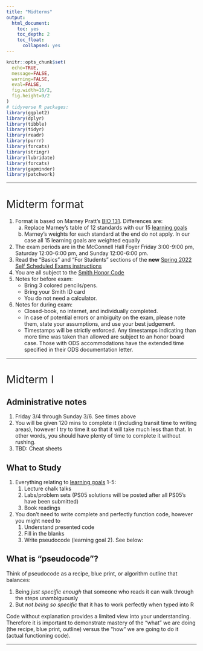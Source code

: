 ```yaml
---
title: "Midterms"
output:
  html_document:
    toc: yes
    toc_depth: 2
    toc_float:
      collapsed: yes
---
```


<style>
h1{font-weight: 400;}
</style>

```r
knitr::opts_chunk$set(
  echo=TRUE, 
  message=FALSE, 
  warning=FALSE, 
  eval=FALSE, 
  fig.width=16/2, 
  fig.height=9/2
)
# tidyverse R packages:
library(ggplot2)
library(dplyr)
library(tibble)
library(tidyr)
library(readr)
library(purrr)
library(forcats)
library(stringr)
library(lubridate)
library(forcats)
library(gapminder)
library(patchwork)
```

<!--
{target="_blank"}
-->

***



# Midterm format

1. Format is based on Marney Pratt's [BIO 131](https://docs.google.com/document/d/1_FB2EHtqTEpd1RJHb6SfyV19rgXlrjNKbsxhPh9UC6w/edit){target="_blank"}. Differences are:
    a) Replace Marney's table of 12 standards with our 15 [learning goals](https://docs.google.com/spreadsheets/d/e/2PACX-1vQM-5FVt5BKJZsfElEV19NwD2MXGgSVUfGLB7dUoD0MbCU6Dkzqx66UMxbgqMaiS6H8CP8numV5Xaf-/pubhtml?gid=323806801&single=true)
    a) Marney's weights for each standard at the end do not apply. In our case all 15 learning goals are weighted equally
1. The exam periods are in the McConnell Hall Foyer Friday 3:00-9:00 pm, Saturday 12:00-6:00 pm, and Sunday 12:00-6:00 pm.
1. Read the "Basics" and "For Students" sections of the **new** [Spring 2022 Self Scheduled Exams instructions](https://www.science.smith.edu/self-scheduled-exam-printing/){target="_blank"}
1. You are all subject to the [Smith Honor Code](https://www.smith.edu/about-smith/offices/student-affairs/student-handbook/academic-honor-code-0#:~:text=Honor%20Code%20Statement&text=Smith%20College%20expects%20all%20students,of%20course%20work%20and%20examinations.){target="_blank"}
1. Notes for before exam:
    + Bring 3 colored pencils/pens.
    + Bring your Smith ID card
    + You do not need a calculator.
1. Notes for during exam:
    + Closed-book, no internet, and individually completed.
    + In case of potential errors or ambiguity on the exam, please note them, state your assumptions, and use your best judgement.
    + Timestamps will be strictly enforced. Any timestamps indicating than more time was taken than allowed are subject to an honor board case. Those with ODS accommodations have the extended time specified in their ODS documentation letter. 




***



# Midterm I {#midtermI}

## Administrative notes

1. Friday 3/4 through Sunday 3/6. See times above
1. You will be given 120 mins to complete it (including transit time to writing areas), however I try to time it so that it will take much less than that. In other words, you should have plenty of time to complete it without rushing.
1. TBD: Cheat sheets


## What to Study

1. Everything relating to [learning goals](https://docs.google.com/spreadsheets/d/e/2PACX-1vQM-5FVt5BKJZsfElEV19NwD2MXGgSVUfGLB7dUoD0MbCU6Dkzqx66UMxbgqMaiS6H8CP8numV5Xaf-/pubhtml?gid=323806801&single=true) 1-5:
    1. Lecture chalk talks
    1. Labs/problem sets (PS05 solutions will be posted after all PS05's have been submitted)
    1. Book readings
1. You don't need to write complete and perfectly function code, however you might need to
    1. Understand presented code
    1. Fill in the blanks
    1. Write pseudocode (learning goal 2). See below:

    
## What is "pseudocode"?

Think of pseudocode as a recipe, blue print, or algorithm outline that balances:

1. Being *just specific enough* that someone who reads it can walk through the steps unambiguously
1. But *not being so specific* that it has to work perfectly when typed into R

Code without explanation provides a limited view into your understanding. Therefore it is important to demonstrate mastery of the "what" we are doing (the recipe, blue print, outline) versus the "how" we are going to do it (actual functioning code).



***



<!--
https://docs.google.com/document/d/1tHFupDpC1ZeoTeJAOk4_D0uAatG9n19nmmUGkrH6y7w/edit
-->


<!--

*Posted Saturday, April 4th, 2020* In this new phase of the course, we are adjusting the format for badge challenges II, III, and IV to follow a **self-graded** model. This model is used by certain members of Smith's Engineering Department and this semester is being expanded in some engineering classes to their exams. 

## Motivation

As stated on our COVID-19 Information document, our overarching theme for the rest of the semester is both **Maximal Flexibility** and **Equity**. The world has changed, and your learning spaces and environments have changed drastically. We believe that employing a version of self-graded badge challenges provides  for 1) greater flexibility than trying to "proceed as normal" and 2) more equity across variations in living situations and learning environments. All this while still retaining the badge challenge system's core philosophy of "mastery-based learning."


## Video summaries {#videos}

*Posted Tuesday, April 7th, 2020* 

For a summary on "How to Take Badge Challenge 2", watch this 5m20s YouTube video. This video is a visual summary of the "Process", "Logistics", and "Honor Code" sections below. 

<center>
<iframe width="560" height="315" src="https://www.youtube.com/embed/l6IJSJ9V_c4" frameborder="0" allow="accelerometer; autoplay; encrypted-media; gyroscope; picture-in-picture" allowfullscreen></iframe>
</center>
</br>

For a summary on "How to Study for Badge Challenge 2", watch this 14m10s YouTube video.

<center>
<iframe width="560" height="315" src="https://www.youtube.com/embed/bwG0LmgOgOg" frameborder="0" allow="accelerometer; autoplay; encrypted-media; gyroscope; picture-in-picture" allowfullscreen></iframe>
</center>
</br>


## Process

First and foremost, yes, there are still badge challenges.

* There are still badge challenge "windows", but they are longer than the Seelye self-scheduled window we had for badge challenge 1. 
* The maximum number of badges that you can turn in at the end of the Phase 3 is 7. After describing the process, there is a FAQ section where we will justify the reasoning behind our decisions. 

However, the steps you'll follow to complete a badge challenge is now a new three stage process. Below lists how this will work: 

**Phase 1:** Initial solutions for badge challenge questions

* This phase resembles the "usual" model where you will have 3h (instead of 2h20min) from the time you download the badge challenge from Moodle and when you stop working. 
* You are not required to print the badge challenge. Rather, you only need to download it onto a device to view it. 
* Just as with Badge Challenge 1, you are completing the badge challenge on paper without the aid of:
    1. A computing device, except to view the badge challenge questions
    1. Your class notes
    1. The textbook 
    1. Of speaking to anyone else about the badge challenge during the window.
* In this phase, each question should be written on its own page. In other words, do not try to squeeze two questions or parts of two questions onto the same physical page. 
* In this phase, only the questions that you attempt "move on" to Phase 2 . 

**Phase 2:** Checking your Phase 1 responses

* In this phase, you will upload a PDF your Phase 1 on **Moodle** and then automatically get access to the instructor-created solution guide. 
* To create a PDF of all of your answers to submit, we recommend using either:
    1. A scanner if you have access to one 
    1. The [CamScanner App](https://www.camscanner.com/user/download){target="_blank"} on a smartphone
    1. Creating photos using some camera and then converting these photos to PDF
* Note that the time to scan and upload your file is NOT part of your 3h Phase 1 window. 
* Once you have the instructor-created solutions, you will correct your Phase 1 work in a **different color ink**.  Please choose colors that are radically different from each other so that we can easily distinguish work from different phases.
* There is no time-limit on this phase. 

**Phase 3:** Reflecting on and grading your current understanding

* In Phase 2, you correct your original work. In this phase, you will assess at what level your mastery of each concept is. 
* For each question, you will download and fill out a cover page that allows for you to reflect on your learning and allows you to assign a level for your current understanding. A preview of the cover page can be found [here](https://docs.google.com/document/d/1alQwvwQGEBrTF1COCxG1lQMRUyn1ouacSolwibAditk/){target="_blank"}; you will notice that it has:
    + A reflection box
    + A marking section on completion of the question
    + A correction and grading section 
    + A section about the honor code
* For the questions that you would like to submit for final grading by the instructors, you will upload each one individually to **Gradescope** this time. Each question will be submitted as a PDF created using the same method as in Phase 2, and will be a packet in the following order:
    1. Cover page
    1. Phase 1 attempt with visible corrections (in a radically different color)
* Note that you can submit up to **seven** questions for final grading. 
* Again, there is no time-limit on this phase. 

**Final Grading:** This part is done by the instructor team, but we are adding it here so you know what happens after you submit everything. 

* We will look over each solution as well as the corrections and reflections. We will comment on your overall work, including your assessment of your understanding. 
* We then will either affirm your score or adjust if necessary. 


## Logistics

Here's a quick breakdown of what you need for each phase:

**Phase 1:** Initial solutions for badge challenge questions

+ Your brain
+ A laptop (or desktop) to download the badge challenge questions onto
+ Blank paper (lined or unlined)
+ A pen or pencil and 2 colored pencils or pens for drawing
+ A device to time your 3-hour window

**Phase 2:** Checking your Phase 1 responses

+ A device to scan your badge challenge with: a scanner, the CamScanner app on your phone, or some device that can take pictures
+ A laptop (or desktop) to both
    1. Upload your resulting PDF of Phase 1 answers to Moodle, like a computer or laptop
    1. Download the instructor-created solution guide
+ A radically different colored pen to note your corrections. Note: A blue pen and a black pen are too close. Think blue/black pen vs. red/hot pink level of "radically different" color. 

**Phase 3:** Reflecting on and grading your current understanding

+ A laptop (or desktop) to download and edit a cover page for each question
+ The same device as in Phase 2 to scan your paper 
+ A program to create a PDF of the cover page and corrected answers for each question. Depending on what you use, this may be automatically done above. 
+ A laptop (or desktop) to upload each question to Gradescope


## Honor code

Like everything in our course, this new implementation of the badge challenges falls under the purview of Smith's Honor Code. In keeping with Provost Thurston's recommendation to be explicit about the Honor Code as it relates to anything related to assessments, we are listing a few details below:

* You may only use your computer or other computing devices during Phase 1 to look at the list of questions (as if they were a printed copy). Using your computer or computing device for any other purpose during that initial 3-hour period is a violation of the Honor Code. 
* Using any materials beyond blank paper, writing implements, and your own very talented brain is not permitted. Doing so is a violation of the honor code. 
* Giving or receiving a copy of the instructor created solution guide to anyone in this course or anyone outside of this semester's course are violations of the Honor Code. Similarly, uploading anything other than your Phase 1 attempts to Moodle is also a violation of the Honor Code. 
* In Phase 2, you are asked to use one radically different color to mark your corrections. Editing your Phase 1 answers in the same color is a violation of the Honor Code. 
* Discussing the badge challenge with anyone during the window is a violation.

This is a long list of details, and we want to assure you that we are only detailing this list to be clear about exactly how the Honor Code applies. We are seeking to be transparent with expectations under this new system, and we want to underline that we absolutely do trust you. 

We love working at an Honor Code school because we get the privilege of trusting you to act with honor and integrity. Unlike many of our colleagues at other schools, we are not being instructed to use a proctoring service to "police"  students taking assessments at home. For this (among so many other things), we are very, very grateful.  

## FAQ

> Question 1:  I don't like this system. I want to just do the old system. Can I opt to do that?

In short, no. This is the new system for both sections of the course. We understand that this is new and has additional steps for you, but we are doing this for several reasons:

1. *Iterative learning process*: There is a wealth of education literature that points to the importance of iterating over concepts. You are iterating on the material four times in each self-graded badge challenge: when you (1) study for, (2) attempt, (3) correct, and (4) reflect on each badge challenge. This iteration will make it more likely that you learn the material deeply.
Additionally, with self-corrections, you have nearly instantaneous feedback on your work and your learning. This means that your iterative learning process is quicker and more effective than under the old system. 
1. *Equity*: We recognize that while education is inherently inequitable,this pandemic is only exacerbating such inequities. While some students have learning spaces where they can take a 3 hour badge challenge without interruption, we know that many are not in such a position. We believe that this system, by adding the correction and reflection phases, effectively downplays the importance of having a 3 hour quiet session. We would rather have an imperfect system that attempts to be more equitable, rather than a system that's only perfect for some.



> Question 2: Under the old system there was no restriction on the number of questions that I could do each time. Why can't I do as many questions as I want? 

Great question! Again, we have several reasons for this restriction:

1. *Prior Experience*: In our prior experience, we have found that students who study for and attempt more than 7 questions tend to not be as successful in demonstrating their mastery of the concepts as they stretch themselves too thin. This may be in part that they are studying too many things and as such, can not deeply study each concept. It also could be due to the limited time during the actual sitting of the badge challenge. Regardless of the reason, we have noticed that in the case of badge challenges attempting more is generally less (in terms of scores). 
1. *Engaging the Badge Challenge System*: Given our prior experience and that with the current remote learning set-up, we want to more plainly help you strategize for the badge challenges. By knowing in advance that seven is the most number of badges you can get "credit" for, we hope that you will more directly engage with the "chart your own learning journey" part of this system.
1. *Your well-being*: Under this new implementation, you will be engaging with each question 4 times (by studying, attempting questions, marking corrections, and then reflecting). So in addition to guiding your educational journey, we want to help you guard your physical time as well as your well-being. Additionally,  this limit downplays the need for a perfectly quiet 3 hour badge challenge session. 

> Question 3: Following up on the above question, what if I turn in 8 questions anyways? 

We will only give you credit for the first seven that you hand in. 

> Question 4: With this seven question restriction, how is it possible to be able to redo badges? 

We have three more badge challenges, which means that if you do 7 badges each time that is 21 badge attempts, and that number does not include any of the badges that you did one the first one. This means that not including anything from the first badge challenge, you can attempt each one once and 6 of them twice. 

> Question 5: I'm super worried about my grade under this model. 

First, remember that this course (along with every course at Smith) is mandatory S/U. To earn a passing grade just for the badge challenges means earning 32/45 points for that section of your grade. That means doing at least 12 badges, earning 3 Golds, 5 Silvers, and 4 Bronzes. If this is your goal, not counting anything on your first badge challenge, you would need to do 4 badges on each of the remaining badge challenges. 

> Question 6: How will my reflections be graded?

Your reflections are part of the instructors' final assessment of your mastery. Below are a few examples: 

1. If your reflection is "I'm awesome and got everything right on this question" but then we see that there is an important difference between your Phase 1 solution and the instructor-provided solutions , then we will note the difference and likely adjust your self-given grade. 
1. Similarly, for example - If your reflection is "I wrote the same thing the instructors always say, so I know I've mastered this topic because", we will likely reflect back to you that your original wording is just repeating our wording and this is not in fact a demonstration of mastering a concept. In this case, we will also likely adjust your self-given grade. A more thorough reflection in this situation could include, for example, a reflection on how you identified the correct concepts to apply in your answer.
1. In contrast to the two above, being overly harsh on your work in your reflection will also merit a comment. If we believe that you have clearly mastered a concept but your reflection does not seem to share that belief, we will comment on that discrepancy as well. 



***



# Badge Challenge II {#challengeII}

## Administrative notes

* Time window: **Friday 4/10 12:01am through Wednesday 4/15 11:59pm**
    + You can start the badge challenge after Friday 4/10 12:01am Eastern Daylight Time
    + You must submit your badge challenge before Wednesday 4/15 11:59pm Eastern Daylight Time
* Format: See the [Revised Format](#challenge-format) section above.
* Please note that Badges 9, 10, and 11 were rebalanced for clarity as follows:
    + The current Badge 11 used to be two separate badges. We felt the distinction was unclear and hence merged them.
    + We added the current Badge 9 on the Central Limit Theorem to emphasize its importance in statistical inference.


## Badges 1-10
    
* Badges: Lectures 1-24 & problem sets 1-7.  In other words everything up to resampling and not confidence intervals.
* What to study:
    + Badge challenge 1!
    + Your hand-written course notes first: they are the "executive summaries" of topics.
    + The material on the course webpage chronologically, in particular the ModernDive readings.



***



# Badge Challenge III {#challengeIII}

## Administrative notes

* Time window: **Friday 4/24 12:01am through Wednesday 4/29 11:59pm**
    + You can start the badge challenge after Friday 4/24 12:01am Eastern Daylight Time
    + You must submit your badge challenge before Wednesday 4/29 11:59pm Eastern Daylight Time
* Format: See the [Revised Format](#challenge-format) section above.
* We will have badge challenge III graded and returned to you by the evening of Saturday 5/2 so that you can study it for badge challenge IV.



## Badges 1-15
    
* Badges: All Lectures 1-35 & all problem sets 1-9. In other words everything.
* What to study:
    + Badge challenges 1 and 2!
    + Your hand-written course notes: they are the "executive summaries" of topics.
    + The material on the course webpage chronologically, in particular the ModernDive readings.



***



# Badge Challenge IV {#challengeIV}

## Administrative notes

* Time window: **Exam week: Monday 5/4 12:01am through Friday 5/8 11:59pm**
    + You can start the badge challenge after Monday 5/4 12:01am Eastern Daylight Time
    + You must submit your badge challenge before Friday 5/8 11:59pm Eastern Daylight Time
* Format: See the [Revised Format](#challenge-format) section above.

## Badges 1-15
    
* Badges: All Lectures 1-35 & all problem sets 1-9. In other words everything.
* What to study:
    + Badge challenges 1, 2, and 3!
    + Your hand-written course notes: they are the "executive summaries" of topics.
    + The material on the course webpage chronologically, in particular the ModernDive readings.

-->
